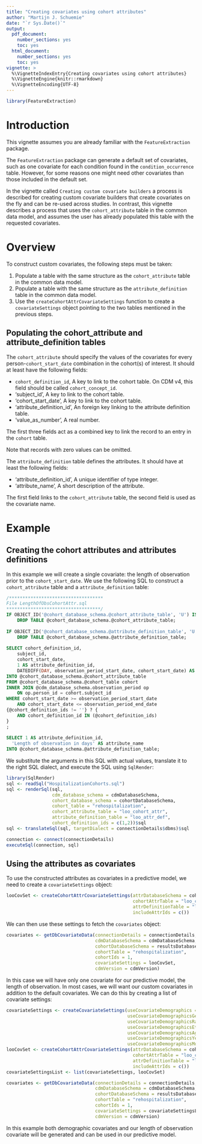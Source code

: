 ```yaml
---
title: "Creating covariates using cohort attributes"
author: "Martijn J. Schuemie"
date: "`r Sys.Date()`"
output:
  pdf_document:
    number_sections: yes
    toc: yes
  html_document:
    number_sections: yes
    toc: yes
vignette: >
  %\VignetteIndexEntry{Creating covariates using cohort attributes}
  %\VignetteEngine{knitr::rmarkdown}
  %\VignetteEncoding{UTF-8}
---
```


```r
library(FeatureExtraction)
```

# Introduction

This vignette assumes you are already familiar with the `FeatureExtraction` package.

The `FeatureExtraction` package can generate a default set of covariates, such as one covariate for each condition found in the `condition_occurrence` table. However, for some reasons one might need other covariates than those included in the default set.  

In the vignette called `Creating custom covariate builders` a process is described for creating custom covariate builders that create covariates on the fly and can be re-used across studies. In contrast, this vignette describes a process that uses the `cohort_attribute` table in the common data model, and assumes the user has already populated this table with the requested covariates. 

# Overview

To construct custom covariates, the following steps must be taken:

1. Populate a table with the same structure as the `cohort_attribute` table in the common data model.
2. Populate a table with the same structure as the `attribute_definition` table in the common data model.
3. Use the `createCohortAttrCovariateSettings` function to create a `covariateSettings` object pointing to the two tables mentioned in the previous steps.

## Populating the cohort_attribute and attribute_definition tables

The `cohort_attribute` should specify the values of the covariates for every person-`cohort_start_date` combination in the cohort(s) of interest. It should at least have the following fields:

* `cohort_definition_id`, A key to link to the cohort table. On CDM v4, this field should be called `cohort_concept_id`.
* 'subject_id', A key to link to the cohort table.
* 'cohort_start_date', A key to link to the cohort table.
* 'attribute_definition_id', An foreign key linking to the attribute definition table.
* 'value_as_number', A real number.

The first three fields act as a combined key to link the record to an entry in the `cohort` table. 

Note that records with zero values can be omitted. 

The `attribute_definition` table defines the attributes. It should have at least the following fields:

* 'attribute_definition_id', A unique identifier of type integer.
* 'attribute_name', A short description of the attribute.

The first field links to the `cohort_attribute` table, the second field is used as the covariate name.

# Example

## Creating the cohort attributes and attributes definitions

In this example we will create a single covariate: the length of observation prior to the `cohort_start_date`. We use the following SQL to construct a `cohort_attribute` table and a `attribute_definition` table:

```sql
/***********************************
File LengthOfObsCohortAttr.sql 
***********************************/
IF OBJECT_ID('@cohort_database_schema.@cohort_attribute_table', 'U') IS NOT NULL
	DROP TABLE @cohort_database_schema.@cohort_attribute_table;
	
IF OBJECT_ID('@cohort_database_schema.@attribute_definition_table', 'U') IS NOT NULL
	DROP TABLE @cohort_database_schema.@attribute_definition_table;
	
SELECT cohort_definition_id,
    subject_id,
	cohort_start_date,
	1 AS attribute_definition_id,
	DATEDIFF(DAY, observation_period_start_date, cohort_start_date) AS value_as_number
INTO @cohort_database_schema.@cohort_attribute_table
FROM @cohort_database_schema.@cohort_table cohort
INNER JOIN @cdm_database_schema.observation_period op
	ON op.person_id = cohort.subject_id
WHERE cohort_start_date >= observation_period_start_date
	AND cohort_start_date <= observation_period_end_date
{@cohort_definition_ids != ''} ? {
	AND cohort_definition_id IN (@cohort_definition_ids)
}
;
	
SELECT 1 AS attribute_definition_id,
  'Length of observation in days' AS attribute_name
INTO @cohort_database_schema.@attribute_definition_table;
```
We substitute the arguments in this SQL with actual values, translate it to the right SQL dialect, and execute the SQL using `SqlRender`:

```r
library(SqlRender)
sql <- readSql("HospitalizationCohorts.sql")
sql <- renderSql(sql,
                 cdm_database_schema = cdmDatabaseSchema,
                 cohort_database_schema = cohortDatabaseSchema,
                 cohort_table = "rehospitalization",
                 cohort_attribute_table = "loo_cohort_attr",
                 attribute_definition_table = "loo_attr_def",
                 cohort_definition_ids = c(1,2))$sql
sql <- translateSql(sql, targetDialect = connectionDetails$dbms)$sql

connection <- connect(connectionDetails)
executeSql(connection, sql)
```

## Using the attributes as covariates

To use the constructed attributes as covariates in a predictive model, we need to create a `covariateSettings` object:

```r
looCovSet <- createCohortAttrCovariateSettings(attrDatabaseSchema = cohortDatabaseSchema,
                                               cohortAttrTable = "loo_cohort_attr",
                                               attrDefinitionTable = "loo_attr_def",
                                               includeAttrIds = c())
```

We can then use these settings to fetch the `covariates` object:

```r
covariates <- getDbCovariateData(connectionDetails = connectionDetails,
                                 cdmDatabaseSchema = cdmDatabaseSchema,
                                 cohortDatabaseSchema = resultsDatabaseSchema,
                                 cohortTable = "rehospitalization",
                                 cohortIds = 1,
                                 covariateSettings = looCovSet,
                                 cdmVersion = cdmVersion)
```

In this case we will have only one covariate for our predictive model, the length of observation. In most cases, we will want our custom covariates in addition to the default covariates. We can do this by creating a list of covariate settings:

```r
covariateSettings <- createCovariateSettings(useCovariateDemographics = TRUE,
                                             useCovariateDemographicsGender = TRUE,
                                             useCovariateDemographicsRace = TRUE,
                                             useCovariateDemographicsEthnicity = TRUE,
                                             useCovariateDemographicsAge = TRUE,
                                             useCovariateDemographicsYear = TRUE,
                                             useCovariateDemographicsMonth = TRUE)
looCovSet <- createCohortAttrCovariateSettings(attrDatabaseSchema = cohortDatabaseSchema,
                                               cohortAttrTable = "loo_cohort_attr",
                                               attrDefinitionTable = "loo_attr_def",
                                               includeAttrIds = c())
covariateSettingsList <- list(covariateSettings, looCovSet)

covariates <- getDbCovariateData(connectionDetails = connectionDetails,
                                 cdmDatabaseSchema = cdmDatabaseSchema,
                                 cohortDatabaseSchema = resultsDatabaseSchema,
                                 cohortTable = "rehospitalization",
                                 cohortIds = 1,
                                 covariateSettings = covariateSettingsList,
                                 cdmVersion = cdmVersion)
```

In this example both demographic covariates and our length of observation covariate will be generated and can be used in our predictive model.


